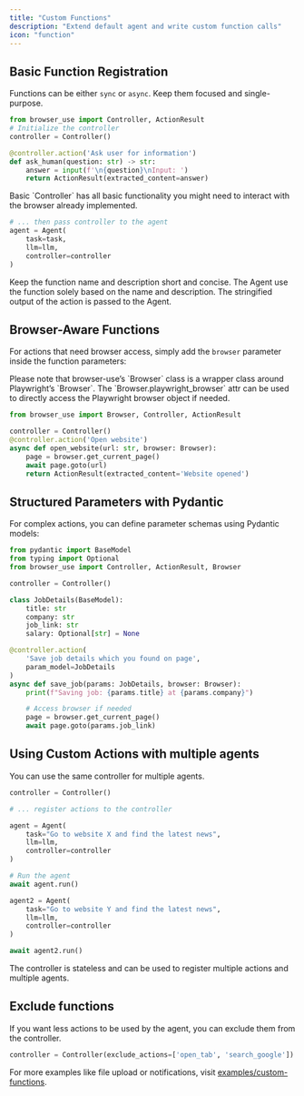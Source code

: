 ```yaml
---
title: "Custom Functions"
description: "Extend default agent and write custom function calls"
icon: "function"
---
```


## Basic Function Registration

Functions can be either `sync` or `async`. Keep them focused and single-purpose.

```python
from browser_use import Controller, ActionResult
# Initialize the controller
controller = Controller()

@controller.action('Ask user for information')
def ask_human(question: str) -> str:
    answer = input(f'\n{question}\nInput: ')
    return ActionResult(extracted_content=answer)
```

<Note>
  Basic `Controller` has all basic functionality you might need to interact with
  the browser already implemented.
</Note>

```python
# ... then pass controller to the agent
agent = Agent(
    task=task,
    llm=llm,
    controller=controller
)
```

<Note>
  Keep the function name and description short and concise. The Agent use the
  function solely based on the name and description. The stringified output of
  the action is passed to the Agent.
</Note>

## Browser-Aware Functions

For actions that need browser access, simply add the `browser` parameter inside the function parameters:

<Note>
  Please note that browser-use’s `Browser` class is a wrapper class around
  Playwright’s `Browser`. The `Browser.playwright_browser` attr can be used
  to directly access the Playwright browser object if needed.
</Note>

```python
from browser_use import Browser, Controller, ActionResult

controller = Controller()
@controller.action('Open website')
async def open_website(url: str, browser: Browser):
    page = browser.get_current_page()
    await page.goto(url)
    return ActionResult(extracted_content='Website opened')
```

## Structured Parameters with Pydantic

For complex actions, you can define parameter schemas using Pydantic models:

```python
from pydantic import BaseModel
from typing import Optional
from browser_use import Controller, ActionResult, Browser

controller = Controller()

class JobDetails(BaseModel):
    title: str
    company: str
    job_link: str
    salary: Optional[str] = None

@controller.action(
    'Save job details which you found on page',
    param_model=JobDetails
)
async def save_job(params: JobDetails, browser: Browser):
    print(f"Saving job: {params.title} at {params.company}")

    # Access browser if needed
    page = browser.get_current_page()
    await page.goto(params.job_link)
```

## Using Custom Actions with multiple agents

You can use the same controller for multiple agents.

```python
controller = Controller()

# ... register actions to the controller

agent = Agent(
    task="Go to website X and find the latest news",
    llm=llm,
    controller=controller
)

# Run the agent
await agent.run()

agent2 = Agent(
    task="Go to website Y and find the latest news",
    llm=llm,
    controller=controller
)

await agent2.run()
```

<Note>
  The controller is stateless and can be used to register multiple actions and
  multiple agents.
</Note>



## Exclude functions
If you want less actions to be used by the agent, you can exclude them from the controller.
```python
controller = Controller(exclude_actions=['open_tab', 'search_google'])
```


For more examples like file upload or notifications, visit [examples/custom-functions](https://github.com/browser-use/browser-use/tree/main/examples/custom-functions).


